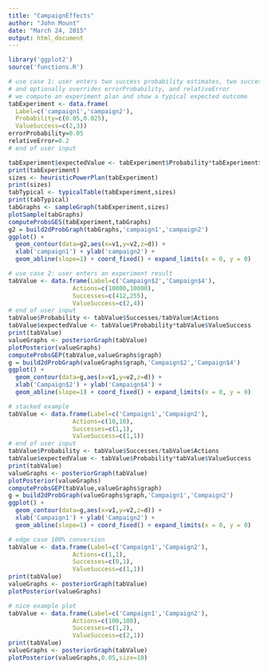 ```yaml
---
title: "CampaignEffects"
author: "John Mount"
date: "March 24, 2015"
output: html_document
---
```


```r
library('ggplot2')
source('functions.R')
```

```r
# use case 1: user enters two success probability estimates, two success valuations
# and optionally overrides errorProbability, and relativeError
# we compute an experiment plan and show a typical expected outcome
tabExperiment <- data.frame(
  Label=c('campaign1','campaign2'),
  Probability=c(0.05,0.025),
  ValueSuccess=c(2,3))
errorProbability=0.05
relativeError=0.2
# end of user input

tabExperiment$expectedValue <- tabExperiment$Probability*tabExperiment$ValueSuccess
print(tabExperiment)
sizes <- heuristicPowerPlan(tabExperiment)
print(sizes)
tabTypical <- typicalTable(tabExperiment,sizes)
print(tabTypical)
tabGraphs <- sampleGraph(tabExperiment,sizes)
plotSample(tabGraphs)
computeProbsGES(tabExperiment,tabGraphs)
g2 = build2dProbGraph(tabGraphs,'campaign1','campaign2')
ggplot() + 
  geom_contour(data=g2,aes(x=v1,y=v2,z=d)) + 
  xlab('campaign1') + ylab('campaign2') +
  geom_abline(slope=1) + coord_fixed() + expand_limits(x = 0, y = 0)
```




```r
# use case 2: user enters an experiment result
tabValue <- data.frame(Label=c('Campaign$2','Campaign$4'),
                  Actions=c(10000,10000),
                  Successes=c(412,255),
                  ValueSuccess=c(2,4))
# end of user input
tabValue$Probability <- tabValue$Successes/tabValue$Actions
tabValue$expectedValue <- tabValue$Probability*tabValue$ValueSuccess
print(tabValue)
valueGraphs <- posteriorGraph(tabValue)
plotPosterior(valueGraphs)
computeProbsGEP(tabValue,valueGraphs$graph)
g = build2dProbGraph(valueGraphs$graph,'Campaign$2','Campaign$4')
ggplot() + 
  geom_contour(data=g,aes(x=v1,y=v2,z=d)) + 
  xlab('Campaign$2') + ylab('Campaign$4') +
  geom_abline(slope=1) + coord_fixed() + expand_limits(x = 0, y = 0)
```


```r
# stacked example
tabValue <- data.frame(Label=c('Campaign1','Campaign2'),
                  Actions=c(10,10),
                  Successes=c(1,1),
                  ValueSuccess=c(1,1))
# end of user input
tabValue$Probability <- tabValue$Successes/tabValue$Actions
tabValue$expectedValue <- tabValue$Probability*tabValue$ValueSuccess
print(tabValue)
valueGraphs <- posteriorGraph(tabValue)
plotPosterior(valueGraphs)
computeProbsGEP(tabValue,valueGraphs$graph)
g = build2dProbGraph(valueGraphs$graph,'Campaign1','Campaign2')
ggplot() + 
  geom_contour(data=g,aes(x=v1,y=v2,z=d)) + 
  xlab('Campaign1') + ylab('Campaign2') +
  geom_abline(slope=1) + coord_fixed() + expand_limits(x = 0, y = 0)
```

```r
# edge case 100% conversion
tabValue <- data.frame(Label=c('Campaign1','Campaign2'),
                  Actions=c(1,1),
                  Successes=c(0,1),
                  ValueSuccess=c(1,1))
print(tabValue)
valueGraphs <- posteriorGraph(tabValue)
plotPosterior(valueGraphs)
```


```r
# nice example plot
tabValue <- data.frame(Label=c('Campaign1','Campaign2'),
                  Actions=c(100,100),
                  Successes=c(1,2),
                  ValueSuccess=c(2,1))
print(tabValue)
valueGraphs <- posteriorGraph(tabValue)
plotPosterior(valueGraphs,0.05,size=10)
```